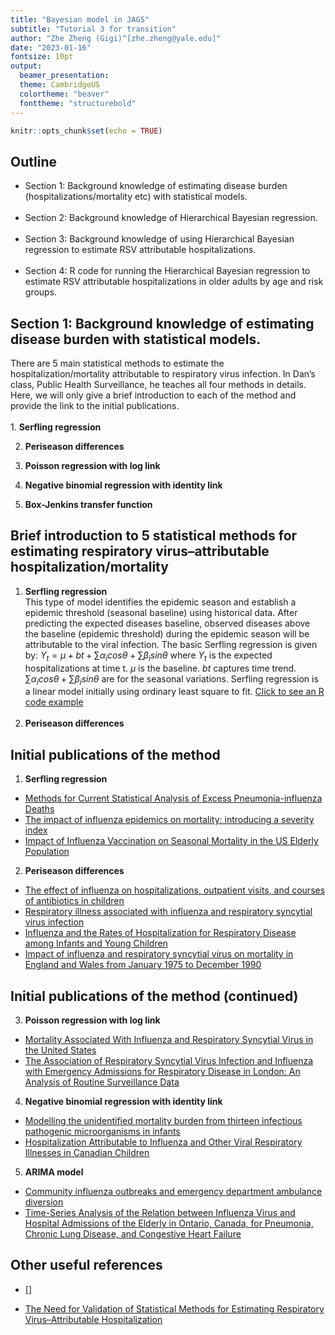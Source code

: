 ```yaml
---
title: "Bayesian model in JAGS"
subtitle: "Tutorial 3 for transition"
author: "Zhe Zheng (Gigi)^[zhe.zheng@yale.edu]"
date: "2023-01-16"
fontsize: 10pt
output: 
  beamer_presentation:
  theme: CambridgeUS
  colortheme: "beaver"
  fonttheme: "structurebold"
---
```


```r
knitr::opts_chunk$set(echo = TRUE)
```

## Outline

- Section 1: Background knowledge of estimating disease burden (hospitalizations/mortality etc) with statistical models.
\
\
- Section 2: Background knowledge of Hierarchical Bayesian regression.
\
\
- Section 3: Background knowledge of using Hierarchical Bayesian regression to estimate RSV attributable hospitalizations.
\
\
- Section 4: R code for running the Hierarchical Bayesian regression to estimate RSV attributable hospitalizations in older adults by age and risk groups.

## Section 1: Background knowledge of estimating disease burden with statistical models.

There are 5 main statistical methods to estimate the hospitalization/mortality attributable to respiratory virus infection. In Dan's class, Public Health Surveillance, he teaches all four methods in details. Here, we will only give a brief introduction to each of the method and provide the link to the initial publications.
\
\
1. **Serfling regression** 

2. **Periseason differences**

3. **Poisson regression with log link**

4. **Negative binomial regression with identity link**

5. **Box-Jenkins transfer function**

## Brief introduction to 5 statistical methods for estimating respiratory virus–attributable hospitalization/mortality

1. **Serfling regression** \
  This type of model identifies the epidemic season and establish a epidemic threshold (seasonal baseline) using historical data. After predicting the expected diseases baseline, observed diseases above the baseline (epidemic threshold) during the epidemic season will be attributable to the viral infection. The basic Serfling regression is given by: $Y_t = \mu+ bt+\sum \alpha_i cos \theta+ \sum \beta_i sin \theta$ where $Y_t$ is the expected hospitalizations at time t. $\mu$ is the baseline. $bt$ captures time trend. $\sum \alpha_i cos \theta+ \sum \beta_i sin \theta$ are for the seasonal variations. Serfling regression is a linear model initially using ordinary least square to fit. [\color{blue} Click to see an R code example](https://kmcconeghy.github.io/flumodelr/articles/04-serfling.html)
  \
  \
2. **Periseason differences**


## Initial publications of the method

1. **Serfling regression**
  - [Methods for Current Statistical Analysis of Excess Pneumonia-influenza Deaths](https://www.ncbi.nlm.nih.gov/pmc/articles/PMC1915276/pdf/pubhealthreporig00078-0040.pdf)
  - [The impact of influenza epidemics on mortality: introducing a severity index](https://ajph.aphapublications.org/doi/epdf/10.2105/AJPH.87.12.1944)
  - [Impact of Influenza Vaccination on Seasonal Mortality in the US Elderly Population](https://jamanetwork.com/journals/jamainternalmedicine/article-abstract/486407)

2. **Periseason differences**
  - [The effect of influenza on hospitalizations, outpatient visits, and courses of antibiotics in children](https://www.nejm.org/doi/full/10.1056/nejm200001273420401)
  - [Respiratory illness associated with influenza and respiratory syncytial virus infection](https://adc.bmj.com/content/archdischild/90/7/741.full.pdf)
  - [Influenza and the Rates of Hospitalization for Respiratory Disease among Infants and Young Children](https://www.nejm.org/doi/full/10.1056/nejm200001273420402)
  - [Impact of influenza and respiratory syncytial virus on mortality in England and Wales from January 1975 to December 1990](https://www.cambridge.org/core/services/aop-cambridge-core/content/view/28087EC2F43E75D1907F15CA3411FE6D/S0950268800058957a.pdf/impact-of-influenza-and-respiratory-syncytial-virus-on-mortality-in-england-and-wales-from-january-1975-to-december-1990.pdf)

## Initial publications of the method (continued)

3. **Poisson regression with log link**
  - [Mortality Associated With Influenza and Respiratory Syncytial Virus in the United States](https://jamanetwork.com/journals/jama/article-abstract/195750)
  - [The Association of Respiratory Syncytial Virus Infection and Influenza with Emergency Admissions for Respiratory Disease in London: An Analysis of Routine Surveillance Data](https://academic.oup.com/cid/article/42/5/640/316492)

4. **Negative binomial regression with identity link**
  - [Modelling the unidentified mortality burden from thirteen infectious pathogenic microorganisms in infants](https://www.cambridge.org/core/journals/epidemiology-and-infection/article/modelling-the-unidentified-mortality-burden-from-thirteen-infectious-pathogenic-microorganisms-in-infants/26AE7DA522FD6DCE6CE3E4F2D3CB9A79)
  - [Hospitalization Attributable to Influenza and Other Viral Respiratory Illnesses in Canadian Children](https://journals.lww.com/pidj/fulltext/2006/09000/Hospitalization_Attributable_to_Influenza_and.8.aspx)

5. **ARIMA model**
  - [Community influenza outbreaks and emergency department ambulance diversion](https://www.sciencedirect.com/science/article/pii/S0196064403013167)
  - [Time-Series Analysis of the Relation between Influenza Virus and Hospital Admissions of the Elderly in Ontario, Canada, for Pneumonia, Chronic Lung Disease, and Congestive Heart Failure](https://academic.oup.com/aje/article/149/1/85/205393)


## Other useful references

- []

- [The Need for Validation of Statistical Methods for Estimating Respiratory Virus–Attributable Hospitalization](https://academic.oup.com/aje/article/170/7/925/91526)
